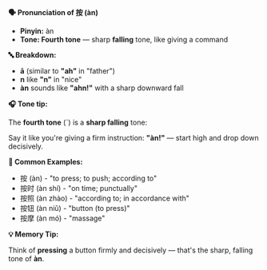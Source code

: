 **🗣️ Pronunciation of 按 (àn)**

- **Pinyin:** àn
- **Tone: Fourth tone** — sharp **falling** tone, like giving a command

**🔤 Breakdown:**

- **ā** (similar to **"ah"** in "father")
- **n** like **"n"** in "nice"
- **àn** sounds like **"ahn!"** with a sharp downward fall

**🎧 Tone tip:**

The **fourth tone** (ˋ) is a **sharp falling** tone:

Say it like you're giving a firm instruction: **"àn!"** — start high and drop down decisively.

**📝 Common Examples:**

- 按 (àn) - "to press; to push; according to"
- 按时 (àn shí) - "on time; punctually"
- 按照 (àn zhào) - "according to; in accordance with"
- 按钮 (àn niǔ) - "button (to press)"
- 按摩 (àn mó) - "massage"

**💡 Memory Tip:**

Think of **pressing** a button firmly and decisively — that's the sharp, falling tone of **àn**.
